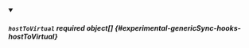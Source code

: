 


<details className="config-field" data-expandable="true" open>
<summary>

##### `hostToVirtual` <span className="config-field-required" data-required="false">required</span> <span className="config-field-type">object[]</span> <span className="config-field-default"></span> <span className="config-field-enum"></span> {#experimental-genericSync-hooks-hostToVirtual}



</summary>

<PartialHosttovirtualreference />


</details>
